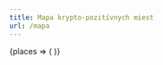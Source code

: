 ```yaml
---
title: Mapa krypto-pozitívnych miest
url: /mapa
---
```



<PlacesProvider>
  {places => (
    <Map
      places={places}
      center={[48.720384, 21.2538303]}
      bounds={[[48.7765455, 21.188796], [48.6888545, 21.323346]]}
    />
  )}
</PlacesProvider>
